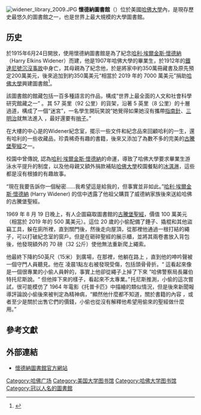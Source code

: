 [[File:widener_library_2009.JPG|thumb]]
'''懷德納圖書館'''（{{lang|en|Widener Library}}）位於美國[[哈佛大學|哈佛大學]]內，是現存歷史最悠久的圖書館之一，也是世界上最大規模的大學圖書館。

==历史==
於1915年6月24日開放，使用懷德納圖書館是為了紀念[[哈利·埃爾金斯·懷德納|哈利·埃爾金斯·懷德納]]（Harry Elkins Widener）而建，他是1907年哈佛大學的畢業生，於1912年的[[鐵達尼號沉沒事故|鐵達尼號沉沒事故]]中身亡，其母親為了紀念他，於是將家中約350萬冊藏書及原先預定200萬美元，後來追加到約350萬美元“相當於 2019 年的 7000 萬美元”捐助[[哈佛大學|哈佛大學]]興建圖書館<ref>{{Cite web|url=http://www.news.harvard.edu/gazette/1998/06.04/CountingLibrari.html|publisher=Harvard University Gazette|year=1998|4=|title=Counting Libraries at Harvard: Not as Easy as You Think|language=en|accessdate=2013-04-28|deadurl=yes|archiveurl=https://web.archive.org/web/20120705142839/http://news.harvard.edu/gazette/1998/06.04/CountingLibrari.html|archivedate=2012-07-05}}</ref>。


該圖書館的館藏包括一百多種語言的作品，構成“世界上最全面的人文和社會科學研究館藏之一” 。 其 57 英里（92 公里）的貨架，沿著 5 英里（8 公里）的十層過道，構成了一個“迷宮”，一名學生開玩笑說“她覺得如果她沒有攜帶[[指南針|指南針]]、[[三明治|三明治]]就無法進入 ，最好還要有[[哨子|哨子]]。” 

在大樓的中心是的Widener紀念室，擺示一些文件和紀念品來回顧哈利的一生，還有哈利的一些收藏品，珍貴稀奇有趣的書籍，後來又添加了為數不多的完美的[[古騰堡聖經|古騰堡聖經]]之一‍。  

校園中曾傳說, 認為[[哈利·埃爾金斯·懷德納|哈利·埃爾金斯·懷德納]]的命運，導致了哈佛大學要求畢業生游泳水平提升的制度，以及他母親又額外捐款補貼[[哈佛大學|哈佛大學]]校園餐點的[[冰淇淋|冰淇淋]]，這些都是沒有根據的有趣故事。


“現在我要告訴你一個秘密……我希望這是給我的，但事實並非如此。”[[哈利·埃爾金斯·懷德納|哈利·埃爾金斯·懷德納]] (Harry Widener) 的信中透露了他祖父購買了威德納家族後來送給哈佛的古騰堡聖經。


1969 年 8 月 19 日晚上，有人企圖竊取圖書館的[[古騰堡聖經|古騰堡聖經]]，價值 100 萬美元（相當於 2019 年的 500 萬美元）。這位 20 歲的小偷配備了錘子、撬棍和其他盜竊工具，躲在廁所裡，直到關門後，然後走向屋頂，從那裡他通過一根打結的繩子，可以打破紀念室的窗戶。但是在砸碎聖經的展示櫃，並將其兩卷書放入背包後，他發​​現額外的 70 磅（32 公斤）使他無法重新爬上繩索。


他最終下降約50英尺（15米） 到廣場，在那裡，他躺在路上 ，直到他的呻吟聲被一個守門人員聽見。他在 凌晨1點左右被發現受傷，包括頭骨骨折。“ 這看起來像是一個很專業的小偷人員幹的，事實上他卻從繩子上掉了下來 ”哈佛警察局長羅伯特托尼斯說。“ 但他摔下來的樣子，看起來不太專業。” 托尼斯推測，小偷的這次嘗試，很可能模仿了 1964 年電影《托普卡匹》中描繪的類似情況，但是後來新聞報導評論說小偷後來被判定為精神病，“顯然他什麼都不知道，關於書籍的內容 ，或者至少是關於出售它們的價錢，小偷也從沒有解釋他希望用偷來的聖經做什麼用。” 

== 參考文獻 ==
{{reflist}}

== 外部連結 ==
{{commonscat|Widener Library}}
* [https://web.archive.org/web/20110222044212/http://hcl.harvard.edu/libraries/widener/ 懷德納圖書館官方網站] {{en}}
{{coord|42.37367|N|71.11639|W|source:placeopedia|display=title}}

{{哈佛大学}}
[[Category:哈佛广场|Category:哈佛广场]]
[[Category:美国大学图书馆|Category:美国大学图书馆]]
[[Category:哈佛大学图书馆|Category:哈佛大学图书馆]]
[[Category:冠以人名的圖書館|Category:冠以人名的圖書館]]